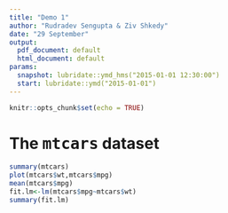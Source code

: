---
title: "Demo 1"
author: "Rudradev Sengupta & Ziv Shkedy"
date: "29 September"
output:
  pdf_document: default
  html_document: default
params:
  snapshot: lubridate::ymd_hms("2015-01-01 12:30:00")
  start: lubridate::ymd("2015-01-01")
---

```{r setup, include=FALSE}
knitr::opts_chunk$set(echo = TRUE)
```

# The <tt>mtcars</tt> dataset

```{r}
summary(mtcars)
plot(mtcars$wt,mtcars$mpg)
mean(mtcars$mpg)
fit.lm<-lm(mtcars$mpg~mtcars$wt)
summary(fit.lm)
```
